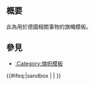 <includeonly><!-- 在這裡加入模板的保護標識 --></includeonly><noinclude>{{Documentation subpage}}</noinclude>
<!-- 在本行下編輯模板說明 -->
== 概要 ==
此為用於德國相關事物的旗幟模板。
== 參見 ==
*[[:Category:旗帜模板]]
<includeonly>{{#ifeq:{{SUBPAGENAME}}|sandbox | |
<!-- 本行下加入模板的分類，跨維基連結加入Wikidata（參見[[Wikipedia:Wikidata]]） -->
[[Category:旗帜模板|{{PAGENAME}}]]
[[Category:欧洲国家模板|{{PAGENAME}}]]
}}</includeonly>